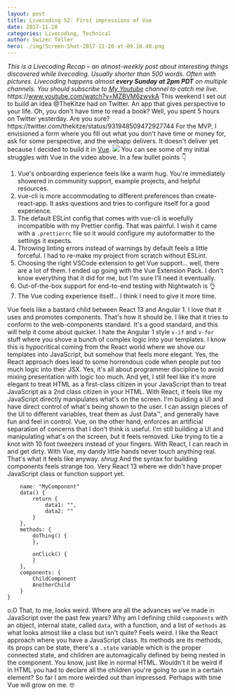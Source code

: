 ```yaml
---
layout: post
title: Livecoding 52: First impressions of Vue
date: 2017-11-20
categories: Livecoding, Technical
author: Swizec Teller
hero: ./img/Screen-Shot-2017-11-20-at-09.16.40.png
---
```


_This is a Livecoding Recap – an almost-weekly post about interesting things discovered while livecoding. Usually shorter than 500 words. Often with pictures. Livecoding happens almost **every Sunday at 2pm PDT** on multiple channels. You should subscribe to [My Youtube](https://www.youtube.com/TheSwizec) channel to catch me live._ https&#x3A;//www.youtube.com/watch?v=MZBVM6zwvkA This weekend I set out to build an idea @TheKitze had on Twitter. An app that gives perspective to your life. Oh, you don't have time to read a book? Well, you spent 5 hours on Twitter yesterday. Are you sure? https&#x3A;//twitter.com/thekitze/status/931948509472927744 For the MVP, I envisioned a form where you fill out what you don't have time or money for, ask for some perspective, and the webapp delivers. It doesn't deliver yet because I decided to build it in [Vue](https://vuejs.org/). ![](./img/Screen-Shot-2017-11-20-at-09.16.40.png) You can see some of my initial struggles with Vue in the video above. In a few bullet points 👇

1.  Vue's onboarding experience feels like a warm hug. You're immediately showered in community support, example projects, and helpful resources.
2.  vue-cli is more accommodating to different preferences than create-react-app. It asks questions and tries to configure itself for a good experience.
3.  The default ESLint config that comes with vue-cli is woefully incompatible with my Prettier config. That was painful. I wish it came with a `.prettierrc` file so it would configure my autoformatter to the settings it expects.
4.  Throwing linting errors instead of warnings by default feels a little forceful. I had to re-make my project from scratch without ESLint.
5.  Choosing the right VSCode extension to get Vue support… well, there are a lot of them. I ended up going with the Vue Extension Pack. I don't know everything that it did for me, but I'm sure I'll need it eventually.
6.  Out-of-the-box support for end-to-end testing with Nightwatch is 👌
7.  The Vue coding experience itself… I think I need to give it more time.

Vue feels like a bastard child between React 13 and Angular 1. I love that it uses and promotes components. That's how it should be. I like that it tries to conform to the web-components standard. It's a good standard, and this will help it come about quicker. I hate the Angular 1 style `v-if` and `v-for` stuff where you shove a bunch of complex logic into your templates. I know this is hypocritical coming from the React world where we shove our templates into JavaScript, but somehow that feels more elegant. Yes, the React approach does lead to some horrendous code when people put too much logic into their JSX. Yes, it's all about programmer discipline to avoid mixing presentation with logic too much. And yet, I still feel like it's more elegant to treat HTML as a first-class citizen in your JavaScript than to treat JavaScript as a 2nd class citizen in your HTML. With React, it feels like my JavaScript directly manipulates what's on the screen. I'm building a UI and have direct control of what's being shown to the user. I can assign pieces of the UI to different variables, treat them as Just Data™, and generally have fun and feel in control. Vue, on the other hand, enforces an artificial separation of concerns that I don't think is useful. I'm still building a UI and manipulating what's on the screen, but it feels removed. Like trying to tie a knot with 10 foot tweezers instead of your fingers. With React, I can reach in and get dirty. With Vue, my dandy little hands never touch anything real. That's what it feels like anyway. _shrug_ And the syntax for building components feels strange too. Very React 13 where we didn't have proper JavaScript class or function support yet.

        name: "MyComponent"
        data() {
            return {
                data1: "",
                data2: ""
            }
        },
        methods: {
            doThing() {
            },
         
            onClick() {
            }
        },
        components: {
            ChildComponent
            AnotherChild
        }
    }

o.O That, to me, looks weird. Where are all the advances we've made in JavaScript over the past few years? Why am I defining child `components` with an object, internal state, called `data`, with a function, and a list of `methods` as what looks almost like a class but isn't quite? Feels weird. I like the React approach where you have a JavaScript class. Its methods are its methods, its props can be state, there's a `.state` variable which is the proper connected state, and children are automagically defined by being nested in the component. You know, just like in normal HTML. Wouldn't it be weird if in HTML you had to declare all the children you're going to use in a certain element? So far I am more weirded out than impressed. Perhaps with time Vue will grow on me. 🤓
